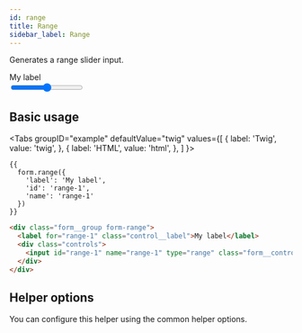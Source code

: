 ```yaml
---
id: range
title: Range
sidebar_label: Range
---
```



Generates a range slider input.

<div className="d-example">
  <div className="form__group form-range">
    <label for="range-1" className="control__label">My label</label>
    <div className="controls">
      <input id="range-1" name="range-1" type="range" className="form__control" />
    </div>
  </div>
</div>

## Basic usage

<Tabs
  groupID="example"
  defaultValue="twig"
  values={[
    { label: 'Twig', value: 'twig', },
    { label: 'HTML', value: 'html', },
  ]
}>
<TabItem value="twig">

```twig
{{
  form.range({
    'label': 'My label',
    'id': 'range-1',
    'name': 'range-1'
  })
}}
```

</TabItem>
<TabItem value="html">

```html
<div class="form__group form-range">
  <label for="range-1" class="control__label">My label</label>
  <div class="controls">
    <input id="range-1" name="range-1" type="range" class="form__control" />
  </div>
</div>
```

</TabItem>
</Tabs>

## Helper options

You can configure this helper using the common helper options.